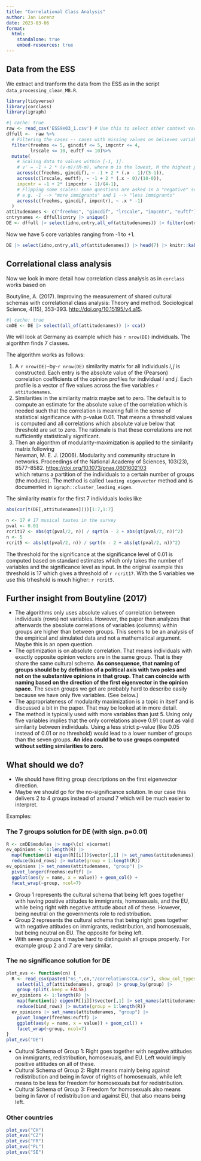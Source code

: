 ```yaml
---
title: "Correlational Class Analysis"
author: Jan Lorenz
date: 2023-03-06
format: 
  html: 
    standalone: true
    embed-resources: true
---
```


## Data from the ESS

We extract and tranform the data from the ESS as in the script `data_processing_clean_MB.R`.


```r
library(tidyverse)
library(corclass)
library(igraph)
```

```r
#| cache: true
raw <- read_csv('ESS9e03_1.csv') # Use this to select other context variables later
dffull <-  raw %>% 
  # Filtering the cases -- cases with missing values on believes variables deleted:
  filter(freehms <= 5, gincdif <= 5, impcntr <= 4, 
         lrscale <= 10, euftf <= 10)%>%
  mutate(
    # Scaling data to values within [-1, 1]. 
    # v' = -1 + 2 * (v-m)/(M-m), where m is the lowest, M the highest possible answer
    across(c(freehms, gincdif), ~ -1 + 2 * (.x - 1)/(5-1)), 
    across(c(lrscale, euftf), ~ -1 + 2 * (.x - 0)/(10-0)), 
    impcntr = -1 + 2* (impcntr - 1)/(4-1),
    # Flipping some scales: some questions are asked in a "negative" sense: 
    # e.g. -1 --> "more immigrants" and 1 --> "less immigrants"
    across(c(freehms, gincdif, impcntr), ~ .x * -1)
  )
attitudenames <- c("freehms", "gincdif", "lrscale", "impcntr", "euftf")
cntrynames <- dffull$cntry |> unique()
DE <- dffull |> select(idno,cntry,all_of(attitudenames)) |> filter(cntry == "DE")
```

Now we have 5 core variables ranging from -1 to +1. 

```r
DE |> select(idno,cntry,all_of(attitudenames)) |> head(7) |> knitr::kable()
```


## Correlational class analysis 

Now we look in more detail how correlation class analysis as in `corclass` works based on

Boutyline, A. (2017). Improving the measurement of shared cultural schemas with correlational class analysis: Theory and method. Sociological Science, 4(15), 353-393. <http://doi.org/10.15195/v4.a15>.

```r
#| cache: true
cmDE <- DE |> select(all_of(attitudenames)) |> cca()
```

We will look at Germany as example which has `r nrow(DE)` individuals. The algorithm finds 7 classes. 


The algorithm works as follows:

1. A `r nrow(DE)`-by-`r nrow(DE)` similarity matrix for all individuals $i,j$ is constructed. Each entry is the absolute value of the (Pearson) correlation coefficients of the opinion profiles for individual $i$ and $j$. Each profile is a vector of five values across the five variables `r attitudenames`.
2. Similarities in the similarity matrix maybe set to zero. The default is to compute an estimate for the absolute value of the correlation which is needed such that the correlation is meaning full in the sense of statistical significance with p-value 0.01. That means a threshold values is computed and all correlations which absolute value below that threshold are set to zero. The rationale is that these correlations are not sufficiently statistically significant. 
3. Then an algorithm of modularity-maximization is applied to the similarity matrix following   
Newman, M. E. J. (2006). Modularity and community structure in networks. Proceedings of the National Academy of Sciences, 103(23), 8577–8582. <https://doi.org/10.1073/pnas.0601602103>  
which returns a partition of the individuals to a certain number of groups (the modules). The method is called `leading eigenvector` method and is documented in `igraph::cluster_leading_eigen`. 

The similarity matrix for the first 7 individuals looks like 

```r
abs(cor(t(DE[,attitudenames])))[1:7,1:7]
```

```r
n <- 17 # 17 musical tastes in the survey
pval <- 0.01
rcrit17 <- abs(qt(pval/2, n)) / sqrt(n - 2 + abs(qt(pval/2, n))^2)
n <- 5 
rcrit5 <- abs(qt(pval/2, n)) / sqrt(n - 2 + abs(qt(pval/2, n))^2)
```

The threshold for the significance at the significance level of 0.01 is computed based on standard estimates which only takes the number of variables and the significance level as input. In the original example this threshold is 17 which gives a threshold of `r rcrit17`. With the 5 variables we use this trheshold is much higher: `r rcrit5`.

## Further insight from Boutyline (2017)

- The algorithms only uses absolute values of correlation between individuals (rows) not variables. However, the paper then analyzes that afterwards the absolute correlations of variables (columns) within groups are higher than between groups. This seems to be an analysis of the empirical and simulated data and not a mathematical argument. Maybe this is an open question. 
- The optimization is on absolute correlation. That means individuals with exactly opposite opinion vectors are in the same group. That is they share the same cultural schema. **As consequence, that naming of groups should be by definition of a political axis with two poles and not on the substantive opinions in that group. That can coincide with naming based on the direction of the first eigenvector in the opinion space.** The seven groups we get are probably hard to describe easily because we have only five variables. (See below.)
- The appropriateness of modularity maximization is a topic in itself and is discussed a bit in the paper. That may be looked at in more detail. 
- The method is typically used with more variables than just 5. Using only five variables implies that the only correlations above 0.91 count as valid similarity between individuals. Using a less strict p-value (like 0.05 instead of 0.01 or no threshold) would lead to a lower number of groups than the seven groups. **An idea could be to use groups computed without setting similarities to zero.**


## What should we do?

- We should have fitting group descriptions on the first eigenvector direction.
- Maybe we should go for the no-significance solution. In our case this delivers 2 to 4 groups instead of around 7 which will be much easier to interpret. 

Examples: 

### The 7 groups solution for DE (with sign. p=0.01)

```r
R <- cmDE$modules |> map(\(x) x$cormat)
ev_opinions <- 1:length(R) |> 
  map(function(i) eigen(R[[i]])$vector[,1] |> set_names(attitudenames)) |> 
  reduce(bind_rows) |> mutate(group = 1:length(R))
ev_opinions |> set_names(attitudenames, "group") |>
  pivot_longer(freehms:euftf) |>
  ggplot(aes(y = name, x = value)) + geom_col() +
  facet_wrap(~group, ncol=7)
```

- Group 1 represents the cultural schema that being left goes together with having positive attitudes to immigrants, homosexuals, and the EU, while being right with negative attitude about all of these. However, being neutral on the governments role to redistribution. 
- Group 2 represents the cultural schema that being right goes together with negative attitudes on immigrants, redistribution, and homosexuals, but being neutral on EU. The opposite for being left. 
- With seven groups it maybe hard to distinguish all groups properly. For example group 2 and 7 are very similar. 


### The no significance solution for DE

```r
plot_evs <- function(cn) {
  R <- read_csv(paste0("ns_",cn,"/correlationsCCA.csv"), show_col_types = F) |> 
    select(all_of(attitudenames), group) |> group_by(group) |> 
    group_split(.keep = FALSE)
  ev_opinions <- 1:length(R) |> 
    map(function(i) eigen(R[[i]])$vector[,1] |> set_names(attitudenames)) |> 
    reduce(bind_rows) |> mutate(group = 1:length(R))
  ev_opinions |> set_names(attitudenames, "group") |>
    pivot_longer(freehms:euftf) |>
    ggplot(aes(y = name, x = value)) + geom_col() +
    facet_wrap(~group, ncol=7)
}  
plot_evs("DE")
```

- Cultural Schema of Group 1: Right goes together with negative attitudes on immigrants, redistribution, homosexuals, and EU. Left would imply positive attitudes on all of these. 
- Cultural Schema of Group 2: Right means mainly being against redistribution and being in favor of rights of homosexuals, while left means to be less for freedom for homosexuals but for redistribution.
- Cultural Schema of Group 3: Freedom for homosexuals also means being in favor of redistribution and against EU, that also means being left. 


### Other countries

```r
plot_evs("CH")
plot_evs("CZ")
plot_evs("FR")
plot_evs("PL")
plot_evs("SE")
```




